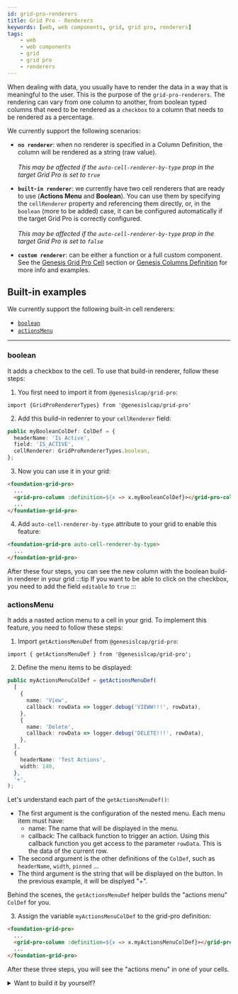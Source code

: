 ```yaml
---
id: grid-pro-renderers
title: Grid Pro - Renderers
keywords: [web, web components, grid, grid pro, renderers]
tags:
    - web
    - web components
    - grid
    - grid pro
    - renderers
---
```


When dealing with data, you usually have to render the data in a way that is meaningful to the user. This is the purpose of the `grid-pro-renderers`. The rendering can vary from one column to another, from boolean typed columns that need to be rendered as a `checkbox` to a column that needs to be rendered as a percentage.

We currently support the following scenarios:

- **`no renderer`**: when no renderer is specified in a Column Definition, the column will be rendered as a string (raw value). <br /><br />
*This may be affected if the `auto-cell-renderer-by-type` prop in the target Grid Pro is set to `true`*

- **`built-in renderer`**: we currently have two cell renderers that are ready to use (**Actions Menu** and **Boolean**). You can use them by specifying the `cellRenderer` property and referencing them directly, or, in the `boolean` (more to be added) case, it can be configured automatically if the target Grid Pro is correctly configured. <br /><br /> 
*This may be affected if the `auto-cell-renderer-by-type` prop in the target Grid Pro is set to `false`*

- **`custom renderer`**: can be either a function or a full custom component. See the [Genesis Grid Pro Cell](../../../../../web/web-components/grids/grid-pro/grid-pro-genesis-cell/) section or [Genesis Columns Definition](../grid-pro-genesis-column) for more info and examples.

## Built-in examples

We currently support the following built-in cell renderers:

- [`boolean`](#boolean)
- [`actionsMenu`](#actionsmenu)

------------------------------------------------

### boolean

It adds a checkbox to the cell. To use that build-in renderer, follow these steps:

1. You first need to import it from `@genesislcap/grid-pro`:
```tsx
import {GridProRendererTypes} from '@genesislcap/grid-pro'
```

2. Add this build-in redenrer to your `cellRenderer` field:

```ts title=" Cell Renderer can be specified in a ColDef"
public myBooleanColDef: ColDef = {
  headerName: 'Is Active',
  field: 'IS_ACTIVE',
  cellRenderer: GridProRendererTypes.boolean,
};
```

3. Now you can use it in your grid:

```html title="Using the ColDef with a boolean cell renderer"
<foundation-grid-pro>
  ...
  <grid-pro-column :definition=${x => x.myBooleanColDef}></grid-pro-column>
  ...
</foundation-grid-pro>
```

4. Add `auto-cell-renderer-by-type` attribute to your grid to enable this feature:

```html
<foundation-grid-pro auto-cell-renderer-by-type>
  ...
</foundation-grid-pro>
```
After these four steps, you can see the new column with the boolean build-in renderer in your grid
:::tip
If you want to be able to click on the checkbox, you need to add the field `editable` to `true`
:::

### actionsMenu

It adds a nasted action menu to a cell in your grid. To implement this feature, you need to follow these steps:

1. Import `getActionsMenuDef` from `@genesislcap/grid-pro`:

```tsx title="GridProActionMenuItem config array used to generate the Actions Menu ColDef"
import { getActionsMenuDef } from '@genesislcap/grid-pro';
```

2. Define the menu items to be displayed:

```ts
public myActionsMenuColDef = getActionsMenuDef(
  [
    {
      name: 'View',
      callback: rowData => logger.debug('VIEWW!!!', rowData),
    },
    {
      name: 'Delete',
      callback: rowData => logger.debug('DELETE!!!', rowData),
    },
  ],
  {
    headerName: 'Test Actions',
    width: 140,
  },
  '+',
);
```
Let's understand each part of the `getActionsMenuDef()`:
- The first argument is the configuration of the nested menu. Each menu item must have:
    - name: The name that will be displayed in the menu.
    - callback: The callback function to trigger an action. Using this callback function you get access to the parameter `rowData`. This is the data of the current row.
- The second argument is the other definitions of the `ColDef`, such as `headerName`, `width`, `pinned` ...
- The third argument is the string that will be displayed on the button. In the previous example, it will be displyed "+".

Behind the scenes, the `getActionsMenuDef` helper builds the "actions menu" `ColDef` for you.

3. Assign the variable `myActionsMenuColDef` to the grid-pro definition:

```html title="Using the ColDef with an actions menu cell renderer"
<foundation-grid-pro>
  ...
  <grid-pro-column :definition=${x => x.myActionsMenuColDef}></grid-pro-column>
  ...
</foundation-grid-pro>
```

After these three steps, you will see the "actions menu" in one of your cells.

<details><summary>Want to build it by yourself?</summary>
<p>

You can always build the `ColDef` yourself, but the built-in helper can be useful in common cases. Below you find an example of how to create your own `ColDef` without the build-in renderer provided by genesis.

```tsx title="You can use 'overrideDef' to override all the default values used in this helper"
const getActionsMenuDef = (
  actions: AgActionMenuItem[],
  overrideDef: ColDef = {},
  customActionsOpenerName: string = '⋮') => {
  const actionsMenuDef: ColDef = {
    cellRenderer: GridProRendererTypes.actionsMenu,
    cellRendererParams: {actions, buttonText: customActionsOpenerName},
    cellStyle: {border: 'none', overflow: 'visible'},
    field: 'actions',
    headerName: 'Actions',
    width: 150,
  };

  return {...actionsMenuDef, ...overrideDef};
};
```

</p>
</details>
